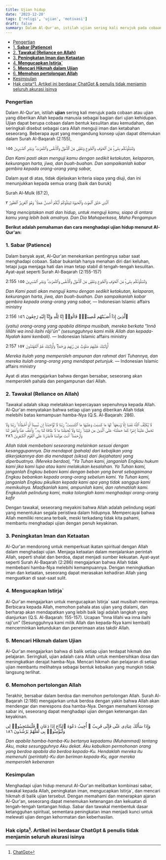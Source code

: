 ```yaml
---
title: Ujian hidup
date: '2023-12-20'
tags: ['religi', 'ujian', 'motivasi']
draft: false
summary: Dalam Al-Qur'an, istilah ujian sering kali merujuk pada cobaan atau ujian yang diberikan Allah kepada manusia sebagai bagian dari ujian kehidupan.
---
```


- [Pengertian](#pengertian)
- [1. **Sabar (Patience)**](#1-sabar-patience)
- [2. **Tawakal (Reliance on Allah)**](#2-tawakal-reliance-on-allah)
- [3. **Peningkatan Iman dan Ketaatan**](#3-peningkatan-iman-dan-ketaatan)
- [4. **Mengucapkan Istirja\`**](#4-mengucapkan-istirja)
- [5. **Mencari Hikmah dalam Ujian**](#5-mencari-hikmah-dalam-ujian)
- [6. **Memohon pertolongan Allah**](#6-memohon-pertolongan-allah)
- [Kesimpulan](#kesimpulan)
- [Hak cipta^1. Artikel ini berdasar ChatGpt \& penulis tidak menjamin seluruh akurasi isinya](#hak-cipta1-artikel-ini-berdasar-chatgpt--penulis-tidak-menjamin-seluruh-akurasi-isinya)

### Pengertian

Dalam Al-Qur'an, istilah **ujian** sering kali merujuk pada cobaan atau ujian yang diberikan Allah kepada manusia sebagai bagian dari ujian kehidupan. Ujian dapat berupa cobaan dalam bentuk kesulitan atau kemudahan, dan seringkali disebut sebagai cara Allah menguji iman dan ketabahan seseorang. Beberapa ayat yang mengandung konsep ujian dapat ditemukan dalam Surah Al-Baqarah (2:155),

وَلَنَبْلُوَنَّكُم بِشَىْءٍۢ مِّنَ ٱلْخَوْفِ وَٱلْجُوعِ وَنَقْصٍۢ مِّنَ ٱلْأَمْوَٰلِ وَٱلْأَنفُسِ وَٱلثَّمَرَٰتِ ۗ وَبَشِّرِ ٱلصَّـٰبِرِينَ ١٥٥

_Dan Kami pasti akan menguji kamu dengan sedikit ketakutan, kelaparan, kekurangan harta, jiwa, dan buah-buahan. Dan sampaikanlah kabar gembira kepada orang-orang yang sabar,_

Dalam ayat di atas, tidak dijelaskan kriteria siapa yang diuji, dan ini menunjukkan kepada semua orang (baik dan buruk)

Surah Al-Mulk (67:2),

ٱلَّذِى خَلَقَ ٱلْمَوْتَ وَٱلْحَيَوٰةَ لِيَبْلُوَكُمْ أَيُّكُمْ أَحْسَنُ عَمَلًۭا ۚ وَهُوَ ٱلْعَزِيزُ ٱلْغَفُورُ ٢

_Yang menciptakan mati dan hidup, untuk menguji kamu, siapa di antara kamu yang lebih baik amalnya. Dan Dia Mahaperkasa, Maha Pengampun_

**Berikut adalah pemahaman dan cara menghadapi ujian hidup menurut Al-Qur'an:**

### 1. **Sabar (Patience)**

Dalam banyak ayat, Al-Qur'an menekankan pentingnya sabar saat menghadapi cobaan. Sabar bukanlah hanya menahan diri dari keluhan, tetapi juga menjaga hati dan iman tetap stabil di tengah-tengah kesulitan. Ayat-ayat seperti Surah Al-Baqarah (2:155-157)

2:155
وَلَنَبْلُوَنَّكُم بِشَىْءٍۢ مِّنَ ٱلْخَوْفِ وَٱلْجُوعِ وَنَقْصٍۢ مِّنَ ٱلْأَمْوَٰلِ وَٱلْأَنفُسِ وَٱلثَّمَرَٰتِ ۗ وَبَشِّرِ ٱلصَّـٰبِرِينَ ١٥٥

_Dan Kami pasti akan menguji kamu dengan sedikit ketakutan, kelaparan, kekurangan harta, jiwa, dan buah-buahan. Dan sampaikanlah kabar gembira kepada orang-orang yang sabar,_
— Indonesian Islamic affairs ministry

2:156
ٱلَّذِينَ إِذَآ أَصَـٰبَتْهُم مُّصِيبَةٌۭ قَالُوٓا۟ إِنَّا لِلَّهِ وَإِنَّآ إِلَيْهِ رَٰجِعُونَ ١٥٦

_(yaitu) orang-orang yang apabila ditimpa musibah, mereka berkata "Innā lillāhi wa innā ilaihi rāji'ūn" (sesungguhnya kami milik Allah dan kepada-Nyalah kami kembali)._
— Indonesian Islamic affairs ministry

2:157
أُو۟لَـٰٓئِكَ عَلَيْهِمْ صَلَوَٰتٌۭ مِّن رَّبِّهِمْ وَرَحْمَةٌۭ ۖ وَأُو۟لَـٰٓئِكَ هُمُ ٱلْمُهْتَدُونَ ١٥٧

_Mereka itulah yang memperoleh ampunan dan rahmat dari Tuhannya, dan mereka itulah orang-orang yang mendapat petunjuk._
— Indonesian Islamic affairs ministry

Ayat di atas mengajarkan bahwa dengan bersabar, seseorang akan memperoleh pahala dan pengampunan dari Allah.

### 2. **Tawakal (Reliance on Allah)**

Tawakal adalah sikap meletakkan kepercayaan sepenuhnya kepada Allah. Al-Qur'an menyatakan bahwa setiap ujian yang diberikan Allah tidak melebihi batas kemampuan hamba-Nya (Q.S. Al-Baqarah: 286).

لَا يُكَلِّفُ ٱللَّهُ نَفْسًا إِلَّا وُسْعَهَا ۚ لَهَا مَا كَسَبَتْ وَعَلَيْهَا مَا ٱكْتَسَبَتْ ۗ رَبَّنَا لَا تُؤَاخِذْنَآ إِن نَّسِينَآ أَوْ أَخْطَأْنَا ۚ رَبَّنَا وَلَا تَحْمِلْ عَلَيْنَآ إِصْرًۭا كَمَا حَمَلْتَهُۥ عَلَى ٱلَّذِينَ مِن قَبْلِنَا ۚ رَبَّنَا وَلَا تُحَمِّلْنَا مَا لَا طَاقَةَ لَنَا بِهِۦ ۖ وَٱعْفُ عَنَّا وَٱغْفِرْ لَنَا وَٱرْحَمْنَآ ۚ أَنتَ مَوْلَىٰنَا فَٱنصُرْنَا عَلَى ٱلْقَوْمِ ٱلْكَـٰفِرِينَ ٢٨٦

_Allah tidak membebani seseorang melainkan sesuai dengan kesanggupannya. Dia mendapat (pahala) dari kebajikan yang dikerjakannya dan dia mendapat (siksa) dari (kejahatan) yang diperbuatnya. (Mereka berdoa), "Ya Tuhan kami, janganlah Engkau hukum kami jika kami lupa atau kami melakukan kesalahan. Ya Tuhan kami, janganlah Engkau bebani kami dengan beban yang berat sebagaimana Engkau bebankan kepada orang-orang sebelum kami. Ya Tuhan kami, janganlah Engkau pikulkan kepada kami apa yang tidak sanggup kami memikulnya. Maafkanlah kami, ampunilah kami, dan rahmatilah kami. Engkaulah pelindung kami, maka tolonglah kami menghadapi orang-orang kafir_

Dengan tawakal, seseorang meyakini bahwa Allah adalah pelindung sejati yang menentukan segala peristiwa dalam hidupnya. Mempercayai bahwa Allah memiliki rencana terbaik, meski terkadang tidak kita pahami, membantu menghadapi ujian dengan penuh keyakinan.

### 3. **Peningkatan Iman dan Ketaatan**

Al-Qur'an mendorong untuk memperkuat ikatan spiritual dengan Allah dalam menghadapi ujian. Menjaga ketaatan dalam menjalankan perintah Allah, seperti shalat dan berdoa, dapat menjadi sumber kekuatan. Ayat-ayat seperti Surah Al-Baqarah (2:286) mengajarkan bahwa Allah tidak membebani hamba-Nya melebihi kemampuannya. Dengan meningkatkan iman dan ketaatan, seseorang dapat merasakan kehadiran Allah yang menguatkan di saat-saat sulit.

### 4. **Mengucapkan Istirja`**

Al-Qur'an mengajarkan untuk mengucapkan Istirja` saat musibah menimpa. Berbicara kepada Allah, memohon pahala atas ujian yang dialami, dan berharap akan mendapatkan yang lebih baik lagi adalah langkah yang dianjurkan (Q.S. Al-Baqarah: 155-157). Ucapan "Inna lillahi wa inna ilaihi raji'un" (Sesungguhnya kami milik Allah dan kepada-Nya kami kembali) mencerminkan ketundukan dan penerimaan atas takdir Allah.

### 5. **Mencari Hikmah dalam Ujian**

Al-Qur'an mengajarkan bahwa di balik setiap ujian terdapat hikmah dan pelajaran. Seringkali, ujian adalah cara Allah untuk membersihkan dosa dan meningkatkan derajat hamba-Nya. Mencari hikmah dan pelajaran di setiap ujian membantu melihatnya sebagai bentuk kebaikan yang mungkin tidak langsung terlihat.

### 6. **Memohon pertolongan Allah**

Terakhir, bersabar dalam berdoa dan memohon pertolongan Allah. Surah Al-Baqarah (2:186) mengajarkan untuk berdoa dengan yakin bahwa Allah akan mendengar dan merespons doa hamba-Nya. Dengan memahami konsep sabar ini, seseorang dapat menghadapi ujian dengan ketenangan dan keyakinan.

وَإِذَا سَأَلَكَ عِبَادِى عَنِّى فَإِنِّى قَرِيبٌ ۖ أُجِيبُ دَعْوَةَ ٱلدَّاعِ إِذَا دَعَانِ ۖ فَلْيَسْتَجِيبُوا۟ لِى وَلْيُؤْمِنُوا۟ بِى لَعَلَّهُمْ يَرْشُدُونَ ١٨٦

_Dan apabila hamba-hamba-Ku bertanya kepadamu (Muhammad) tentang Aku, maka sesungguhnya Aku dekat. Aku kabulkan permohonan orang yang berdoa apabila dia berdoa kepada-Ku. Hendaklah mereka itu memenuhi (perintah)-Ku dan beriman kepada-Ku, agar mereka memperoleh kebenaran_

### Kesimpulan

Menghadapi ujian hidup menurut Al-Qur'an melibatkan kombinasi sabar, tawakal kepada Allah, peningkatan iman, mengucapkan Istirja`, dan mencari hikmah di balik ujian tersebut. Dengan memahami dan menerapkan ajaran Al-Qur'an, seseorang dapat menemukan ketenangan dan kekuatan di tengah-tengah tantangan hidup. Sabar dan tawakal membentuk dasar ketangguhan spiritual, sementara peningkatan iman menjadi kunci untuk melewati ujian dengan kehormatan dan keberhasilan.

### Hak cipta[^1]. Artikel ini berdasar ChatGpt & penulis tidak menjamin seluruh akurasi isinya

[^1]: [ChatGpt](https://chat.openai.com)
